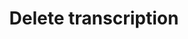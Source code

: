 ---
title: Delete transcription
description: (Deprecated) Prefer the more specific [pre-recorded endpoint](/api-reference/v2/pre-recorded/delete). Delete a transcription and all its data (audio file, transcription).
openapi: delete /v2/transcription/{id}
---